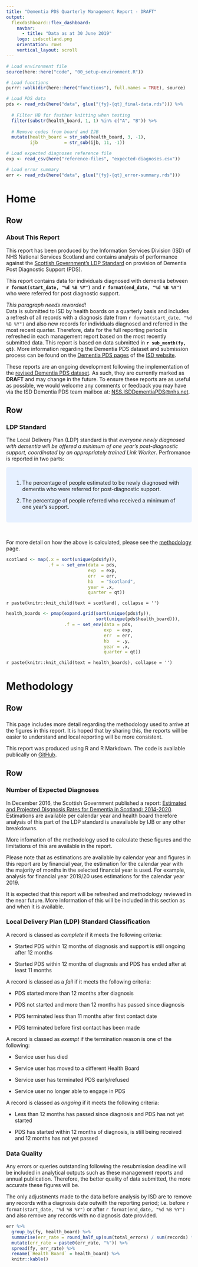 ```yaml
---
title: "Dementia PDS Quarterly Management Report - DRAFT"
output: 
  flexdashboard::flex_dashboard:
    navbar:
      - title: "Data as at 30 June 2019"
    logo: isdscotland.png
    orientation: rows
    vertical_layout: scroll
---
```


```r

# Load environment file
source(here::here("code", "00_setup-environment.R"))

# Load functions
purrr::walk(dir(here::here("functions"), full.names = TRUE), source)

# Load PDS data
pds <- read_rds(here("data", glue("{fy}-{qt}_final-data.rds"))) %>%
  
  # Filter HB for fasther knitting when testing
  filter(substr(health_board, 1, 1) %in% c("A", "B")) %>%
  
  # Remove codes from board and IJB
  mutate(health_board = str_sub(health_board, 3, -1),
         ijb          = str_sub(ijb, 11, -1))

# Load expected diagnoses reference file
exp <- read_csv(here("reference-files", "expected-diagnoses.csv"))

# Load error summary
err <- read_rds(here("data", glue("{fy}-{qt}_error-summary.rds")))

```

Home
=================================================

Row
-------------------------------------------------

### About This Report

This report has been produced by the Information Services Division (ISD) of NHS National Services Scotland and contains analysis of performance against the [Scottish Government's LDP Standard](https://www.gov.scot/About/Performance/scotPerforms/NHSScotlandperformance/Dementia-LDP) on provision of Dementia Post Diagnostic Support (PDS).

This report contains data for individuals diagnosed with dementia between **`r format(start_date, "%d %B %Y")`** and **`r format(end_date, "%d %B %Y")`** who were referred for post diagnostic support.

*This paragraph needs reworded!* <br>
Data is submitted to ISD by health boards on a quarterly basis and includes a refresh of all records with a diagnosis date from `r format(start_date, "%d %B %Y")` and also new records for individuals diagnosed and referred in the most recent quarter. Therefore, data for the full reporting period is refreshed in each management report based on the most recently submitted data. This report is based on data submitted in **`r sub_month(fy, qt)`**. More information regarding the Dementia PDS dataset and submission process can be found on the [Dementia PDS pages](www.isdscotland.org/Health-Topics/Mental-Health/Dementia-Post-diagnostic-Support/) of the [ISD website](www.isdscotland.org). 

These reports are an ongoing development following the implementation of the [revised Dementia PDS dataset](https://www.isdscotland.org/Health-Topics/Mental-Health/Dementia-Post-diagnostic-Support/_docs/Dementia-PDS-Definitions-and-Recording-Guidance.pdf). As such, they are currently marked as **DRAFT** and may change in the future. To ensure these reports are as useful as possible, we would welcome any comments or feedback you may have via the ISD Dementia PDS team mailbox at: [NSS.ISDDementiaPDS@nhs.net](mailto:NSS.ISDDementiaPDS@nhs.net).



Row
-------------------------------------------------

### LDP Standard

The Local Delivery Plan (LDP) standard is that *everyone newly diagnosed with dementia will be offered a minimum of one year’s post-diagnostic support, coordinated by an appropriately trained Link Worker*. Perfromance is reported in two parts:

<style>
div.blue { background-color:#e6f0ff; border-radius: 5px; padding: 20px;}
</style>
<div class = "blue">

1. The percentage of people estimated to be newly diagnosed with dementia who were referred for post-diagnostic support.

2. The percentage of people referred who received a minimum of one year’s support.

</div> <br>

For more detail on how the above is calculated, please see the [methodology](#methodology) page.


<!-- Scotland -->

```r

scotland <- map(.x = sort(unique(pds$fy)),
                .f = ~ set_env(data = pds,
                               exp  = exp,
                               err  = err,
                               hb   = "Scotland",
                               year = .x,
                               quarter = qt))

```

`r paste(knitr::knit_child(text = scotland), collapse = '')`


<!-- HEALTH BOARDS -->

```r

health_boards <- pmap(expand.grid(sort(unique(pds$fy)),
                                  sort(unique(pds$health_board))), 
                      .f = ~ set_env(data = pds,
                                     exp  = exp,
                                     err  = err,
                                     hb   = .y,
                                     year = .x,
                                     quarter = qt))
```

`r paste(knitr::knit_child(text = health_boards), collapse = '')`


Methodology
=================================================

Row
-------------------------------------------------

### <!-- No Title -->

This page includes more detail regarding the methodology used to arrive at the figures in this report. It is hoped that by sharing this, the reports will be easier to understand and local reporting will be more consistent.

This report was produced using R and R Markdown. The code is available publically on [GitHub](https://github.com/alicebyers5/dementia-pds).


Row {.tabset data-height=800}
-------------------------------------------------

### **Number of Expected Diagnoses**

In December 2016, the Scottish Government published a report: [Estimated and Projected Disgnosis Rates for Dementia in Scotland: 2014-2020](https://www.gov.scot/publications/estimated-projected-diagnosis-rates-dementia-scotland-2014-2020/). Estimations are available per calendar year and health board therefore analysis of this part of the LDP standard is unavailable by IJB or any other breakdowns. 

More infomation of the methodology used to calculate these figures and the limitations of this are available in the report.

Please note that as estimations are available by calendar year and figures in this report are by financial year, the estimation for the calendar year with the majority of months in the selected financial year is used. For example, analysis for financial year 2019/20 uses estimations for the calendar year 2019.

It is expected that this report will be refreshed and methodology reviewed in the near future. More information of this will be included in this section as and when it is available.


### **Local Delivery Plan (LDP) Standard Classification**

A record is classed as _complete_ if it meets the following criteria:

* Started PDS within 12 months of diagnosis and support is still ongoing after 12 months

* Started PDS within 12 months of diagnosis and PDS has ended after at least 11 months


A record is classed as a _fail_ if it meets the following criteria:

* PDS started more than 12 months after diagnosis

* PDS not started and more than 12 months has passed since diagnosis

* PDS terminated less than 11 months after first contact date

* PDS terminated before first contact has been made


A record is classed as _exempt_ if the termination reason is one of the following:

* Service user has died

* Service user has moved to a different Health Board

* Service user has terminated PDS early/refused

* Service user no longer able to engage in PDS


A record is classed as _ongoing_ if it meets the following criteria:

* Less than 12 months has passed since diagnosis and PDS has not yet started

* PDS has started within 12 months of diagnosis, is still being received and 12 months has not yet passed


### **Data Quality**

Any errors or queries outstanding following the resubmission deadline will be included in analytical outputs such as these management reports and annual publication. Therefore, the better quality of data submitted, the more accurate these figures will be.

The only adjustments made to the data before analysis by ISD are to remove any records with a diagnosis date outwith the reporting period; i.e. before `r format(start_date, "%d %B %Y")` or after `r format(end_date, "%d %B %Y")` and also remove any records with no diagnosis date provided.

```r
err %>% 
  group_by(fy, health_board) %>% 
  summarise(err_rate = round_half_up(sum(total_errors) / sum(records) * 100, 1)) %>%
  mutate(err_rate = paste0(err_rate, "%")) %>%
  spread(fy, err_rate) %>%
  rename(`Health Board` = health_board) %>%
  knitr::kable()
```

<!-- END OF SCRIPT -->
